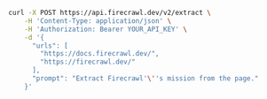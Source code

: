 ```bash cURL
curl -X POST https://api.firecrawl.dev/v2/extract \
    -H 'Content-Type: application/json' \
    -H 'Authorization: Bearer YOUR_API_KEY' \
    -d '{
      "urls": [
        "https://docs.firecrawl.dev/",
        "https://firecrawl.dev/"
      ],
      "prompt": "Extract Firecrawl'\''s mission from the page."
    }'
```
